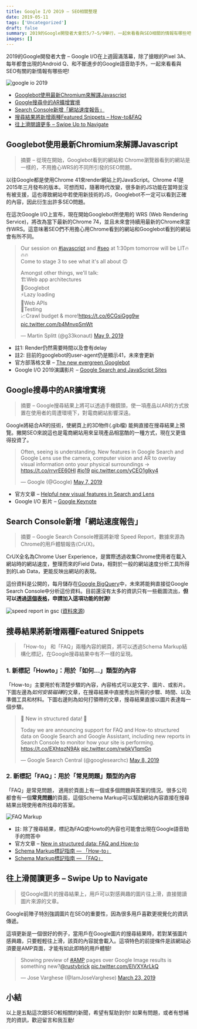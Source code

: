 ```yaml
---
title: Google I/O 2019 – SEO相關整理
date: 2019-05-11
tags: ['Uncategorized']
draft: false
summary: 2019的Google開發者大會於5/7~5/9舉行，一起來看看與SEO相關的情報有哪些吧!
images: []
---
```


2019的Google開發者大會 – Google I/O在上週圓滿落幕，除了搶眼的Pixel 3A、每年都會出現的Android Q、和不斷進步的Google語音助手外，一起來看看與SEO有關的新情報有哪些吧!

![google io 2019](https://www.darrenhuang.com/wp-content/uploads/2019/05/google-io-2019.gif)
* [Googlebot使用最新Chromium來解譯Javascript](#evergreen-googlebot)
* [Google搜尋中的AR擴增實境](#3d-image)
* [Search Console新增「網站速度報告」](#speed-report)
* [搜尋結果將新增兩種Featured Snippets – How\-to\&FAQ](#new-fs)
* [往上滑閱讀更多 – Swipe Up to Navigate](#swipe-up-navigation)

## Googlebot使用最新Chromium來解譯Javascript

> 摘要 – 從現在開始，Googlebot看到的網站和 Chrome瀏覽器看到的網站是一樣的，不用擔心WRS的不同所引發的SEO問題。

以往Google都是使用Chrome 41來render網站上的JavaScript。Chrome 41是2015年三月發布的版本。可想而知，隨著時代改變，很多新的JS功能在當時並沒有被支援，這也導致網站中若使用新技術的JS，Googlebot不一定可以看到正確的內容，因此衍生出許多SEO問題。

在這次Google I/O上宣布，現在開始Googlebot所使用的 WRS (Web Rendering Service)，將改為當下最新的Chrome 74，並且未來會持續用最新的Chrome來當作WRS。這意味著SEO們不用擔心用Chrome看到的網站和Googlebot看到的網站會有所不同。


> Our session on [\#javascript](https://twitter.com/hashtag/javascript?src=hash&ref_src=twsrc%5Etfw) and [\#seo](https://twitter.com/hashtag/seo?src=hash&ref_src=twsrc%5Etfw) at 1:30pm tomorrow will be LIT🔥🔥🔥  
> Come to stage 3 to see what it's all about 🙃  
>   
> Amongst other things, we'll talk:  
> 🏗️Web app architectures   
> 🤖Googlebot   
> ⚡️Lazy loading  
> 🚀Web APIs  
> 🔬Testing  
> 📈Crawl budget \& more!<https://t.co/6CGsiGgg9w> [pic.twitter.com/b4MnvpSmWt](https://t.co/b4MnvpSmWt)
> 
> — Martin Splitt (@g33konaut) [May 9, 2019](https://twitter.com/g33konaut/status/1126412496754159616?ref_src=twsrc%5Etfw)

* 註1: Render仍然需要時間以及會有delay
* 註2: 目前的googlebot的user\-agent仍是顯示41，未來會更新
* 官方部落格文章 – [The new evergreen Googlebot](https://webmasters.googleblog.com/2019/05/the-new-evergreen-googlebot.html)
* Google I/O 2019演講影片 – [Google Search and JavaScript Sites](https://www.youtube.com/watch?v=Ey0N1Ry0BPM)

## Google搜尋中的AR擴增實境

> 摘要 – Google搜尋結果上將可以透過手機鏡頭，使一項產品以AR的方式放置在使用者的周遭環境下，對電商網站影響深遠。

Google將結合AR的技術，使網頁上的3D物件(.glb檔) 能夠直接在搜尋結果上預覽。撇開SEO來說這也是電商網站用來呈現產品相當酷的一種方式，現在又更值得投資了。


> Often, seeing is understanding. New features in Google Search and Google Lens use the camera, computer vision and AR to overlay visual information onto your physical surroundings → <https://t.co/rrvrEE60Hl> [\#io19](https://twitter.com/hashtag/io19?src=hash&ref_src=twsrc%5Etfw) [pic.twitter.com/yCEO1gIky4](https://t.co/yCEO1gIky4)
> 
> — Google (@Google) [May 7, 2019](https://twitter.com/Google/status/1125812833793581056?ref_src=twsrc%5Etfw)

* 官方文章 – [Helpful new visual features in Search and Lens](https://www.blog.google/products/search/helpful-new-visual-features-search-lens-io/)
* Google I/O 影片 – [Google Keynote](https://youtu.be/TQSaPsKHPqs?t=367)

## Search Console新增「網站速度報告」

> 摘要 – Google Search Console裡面將新增 Speed Report，數據來源為Chrome的用戶體驗報告(CrUX)。

CrUX全名為Chrome User Experience，是實際透過收集Chrome使用者在載入網站時的網站速度，整理而來的Field Data，相對於一般的網站速度分析工具所得到的Lab Data，更能反映出網站的表現。

這份資料是公開的，每月儲存在[Google BigQuery](https://bigquery.cloud.google.com/table/chrome-ux-report:all.201903)中，未來將能夠直接從Google Search Console中分析這份資料。目前還沒有太多的資訊只有一些截圖流出，**但可以透過**[**這個表格**](https://docs.google.com/forms/d/e/1FAIpQLSfCpmZbF7t0lZbyXuc6rsB8CiB3ySifqe4Vn-58A9pCbFTGfw/viewform)**，申請加入這項功能的封測!** 

![speed report in gsc](https://www.darrenhuang.com/wp-content/uploads/2019/05/speed-report-in-gsc-1024x516.png)
([資料來源](https://twitter.com/igrigorik/status/1126362259553316864))

## 搜尋結果將新增兩種Featured Snippets

> 「How\-to」 和「FAQ」兩種內容的網頁，將可以透過Schema Markup結構化標記，在Google搜尋結果中有不一樣的呈現。

### 1\. 新標記「Howto」：用於「如何…」類型的內容

「How\-to」主要用於有清楚步驟的內容，內容格式可以是文字、圖片、或影片。下圖左邊為*如何安裝磁磚*的文章，在搜尋結果中直接秀出所需的步驟、時間、以及準備工具和材料。下圖右邊則為如何打領帶的文章，搜尋結果直接以圖片表達每一個步驟。


> 📢 New in structured data! 📢  
>   
> Today we are announcing support for FAQ and How\-to structured data on Google Search and Google Assistant, including new reports in Search Console to monitor how your site is performing. <https://t.co/EXhtqzN9Ak> [pic.twitter.com/rwbkV1qmGn](https://t.co/rwbkV1qmGn)
> 
> — Google Search Central (@googlesearchc) [May 8, 2019](https://twitter.com/googlesearchc/status/1126151454652166145?ref_src=twsrc%5Etfw)

### 2\. 新標記「FAQ」：用於「常見問題」類型的內容

「FAQ」是常見問題， 適用於頁面上有一個或多個問題與答案的情況。很多公司都會有一個**常見問題**的頁面，這個Schema Markup可以幫助網站內容直接在搜尋結果出現使用者所找尋的答案。

![FAQ Markup](https://www.darrenhuang.com/wp-content/uploads/2019/05/FAQ-Markup.png)
* 註: 除了搜尋結果，標記為FAQ或Howto的內容也可能會出現在Google語音助手的問答中
* 官方文章 – [New in structured data: FAQ and How\-to](https://webmasters.googleblog.com/2019/05/new-in-structured-data-faq-and-how-to.html)
* [Schema Markup標記指南 — 「How\-to」](https://developers.google.com/search/docs/data-types/how-to)
* [Schema Markup標記指南 — 「FAQ」](https://developers.google.com/search/docs/data-types/how-to)

## 往上滑閱讀更多 – Swipe Up to Navigate

> 從Google圖片的搜尋結果上，用戶可以對感興趣的圖片往上滑，直接閱讀圖片來源的文章。

Google前陣子特別強調圖片在SEO的重要性，因為很多用戶喜歡更視覺化的資訊傳遞。

這項更新是一個很好的例子，當用戶在Google圖片的搜尋結果時，若對某張圖片感興趣，只要輕輕往上滑，該頁的內容就會載入。這項特色的前提條件是該網站必須要是AMP頁面，才能有如此即時的用戶體驗!


> Showing preview of [\#AMP](https://twitter.com/hashtag/AMP?src=hash&ref_src=twsrc%5Etfw) pages over Google Image results is something new?[@rustybrick](https://twitter.com/rustybrick?ref_src=twsrc%5Etfw) [pic.twitter.com/ElVXYArLkQ](https://t.co/ElVXYArLkQ)
> 
> — Jose Varghese (@IamJoseVarghese) [March 23, 2019](https://twitter.com/IamJoseVarghese/status/1109404147508342784?ref_src=twsrc%5Etfw)

## 小結

以上是五點這次跟SEO較相關的新聞，希望有幫助到你! 如果有問題，或者有想補充的資訊，歡迎留言和我互動!


